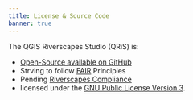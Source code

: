 ```yaml
---
title: License & Source Code
banner: true
---
```


The QGIS Riverscapes Studio (QRiS) is:

- [Open-Source available on GitHub](https://github.com/Riverscapes/QRiS)
- Strving to follow [FAIR](https://force11.org/info/the-fair-data-principles/) Principles
- Pending [Riverscapes Compliance](https://riverscapes.net/Tools/#tools-pending-riverscapes-compliance) 
- licensed under the [GNU Public License Version 3](https://github.com/Riverscapes/QRiS/blob/docs/LICENSE). 
